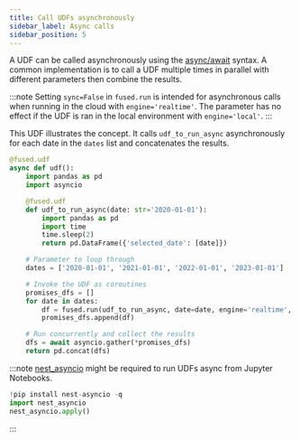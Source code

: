 ```yaml
---
title: Call UDFs asynchronously
sidebar_label: Async calls
sidebar_position: 5
---
```




A UDF can be called asynchronously using the [async/await](https://docs.python.org/3/library/asyncio.html) syntax. A common implementation is to call a UDF multiple times in parallel with different parameters then combine the results.

:::note
    Setting `sync=False` in `fused.run` is intended for asynchronous calls when running in the cloud with `engine='realtime'`. The parameter has no effect if the UDF is ran in the local environment with `engine='local'`.
:::

This UDF illustrates the concept. It calls `udf_to_run_async` asynchronously for each date in the `dates` list and concatenates the results.


```python showLineNumbers
@fused.udf
async def udf():
    import pandas as pd
    import asyncio

    @fused.udf
    def udf_to_run_async(date: str='2020-01-01'):
        import pandas as pd
        import time
        time.sleep(2)
        return pd.DataFrame({'selected_date': [date]})

    # Parameter to loop through
    dates = ['2020-01-01', '2021-01-01', '2022-01-01', '2023-01-01']

    # Invoke the UDF as coroutines
    promises_dfs = []
    for date in dates:
        df = fused.run(udf_to_run_async, date=date, engine='realtime', sync=False)
        promises_dfs.append(df)

    # Run concurrently and collect the results
    dfs = await asyncio.gather(*promises_dfs)
    return pd.concat(dfs)
```



:::note
[nest_asyncio](https://pypi.org/project/nest-asyncio/) might be required to run UDFs async from Jupyter Notebooks.
```python showLineNumbers
!pip install nest-asyncio -q
import nest_asyncio
nest_asyncio.apply()
```
:::
